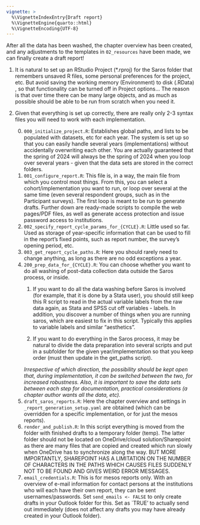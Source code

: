 ```yaml
---
vignette: >
  %\VignetteIndexEntry{Draft report}
  %\VignetteEngine{quarto::html}
  %\VignetteEncoding{UTF-8}
---
```


After all the data has been washed, the chapter overview has been created, and any adjustments to the templates in `02_resources` have been made, we can finally create a draft report!

1. It is natural to set up an RStudio Project (\*.rproj) for the Saros folder that remembers unsaved R files, some personal preferences for the project, etc. But avoid saving the working memory (Environment) to disk (.RData) , so that functionality can be turned off in Project options... The reason is that over time there can be many large objects, and as much as possible should be able to be run from scratch when you need it.

2. Given that everything is set up correctly, there are really only 2-3 syntax files you will need to work with each implementation.
    0.  `000_initialize_project.R`: Establishes global paths, and lists to be populated with datasets, etc for each year. The system is set up so that you can easily handle several years (implementations) without accidentally overwriting each other. You are actually guaranteed that the spring of 2024 will always be the spring of 2024 when you loop over several years - given that the data sets are stored in the correct folders.
    1.  `001_configure_report.R`: This file is, in a way, the main file from which you control most things. From this, you can select a cohort/implementation you want to run, or loop over several at the same time (even several respondent groups, such as in the Participant surveys). The first loop is meant to be run to generate drafts. Further down are ready-made scripts to compile the web pages/PDF files, as well as generate access protection and issue password access to institutions.
    2.  `002_specify_report_cycle_params_for_{CYCLE}.R`: Little used so far. Used as storage of year-specific information that can be used to fill in the report's fixed points, such as report number, the survey's opening period, etc.
    3. `003_get_report_cycle_paths.R`: Here you should rarely need to change anything, as long as there are no odd exceptions a year.
    4. `200_prep_data_for_{CYCLE}.R`: You can choose whether you want to do all washing of post-data collection data outside the Saros process, or inside.
        1.  If you want to do all the data washing before Saros is involved (for example, that it is done by a Stata user), you should still keep this R script to read in the actual variable labels from the raw data again, as Stata and SPSS cut off variables - labels. In addition, you discover a number of things when you are running saros, which are easiest to fix in this script. Typically this applies to variable labels and similar "aesthetics".

        2.  If you want to do everything in the Saros process, it may be natural to divide the data preparation into several scripts and put in a subfolder for the given year/implementation so that you keep order (must then update in the get_paths script).

        *Irrespective of which direction, the possibility should be kept open that, during implementation, it can be switched between the two, for increased robustness. Also, it is important to save the data sets between each step for documentation, practical considerations (a chapter author wants all the data, etc).*
    5. `draft_saros_reports.R`: Here the chapter overview and settings in `_report_generation_setup.yaml` are obtained (which can be overridden for a specific implementation, or for just the mesos reports).
    6. `render_and_publish.R`: In this script everything is moved from the folder with finished drafts to a temporary folder (temp). The latter folder should not be located on OneDrive/cloud solution/Sharepoint as there are many files that are copied and created which run slowly when OneDrive has to synchronize along the way. BUT MORE IMPORTANTLY, SHAREPOINT HAS A LIMITATION ON THE NUMBER OF CHARACTERS IN THE PATHS WHICH CAUSES FILES SUDDENLY NOT TO BE FOUND AND GIVES WEIRD ERROR MESSAGES.
    7. `email_credentials.R`: This is for mesos reports only. With an overview of e-mail information for contact persons at the institutions who will each have their own report, they can be sent usernames/passwords. Set `send_emails <- FALSE` to only create drafts in your Outlook folder for this. Set as `TRUE' to actually send out immediately (does not affect any drafts you may have already created in your Outlook folder).